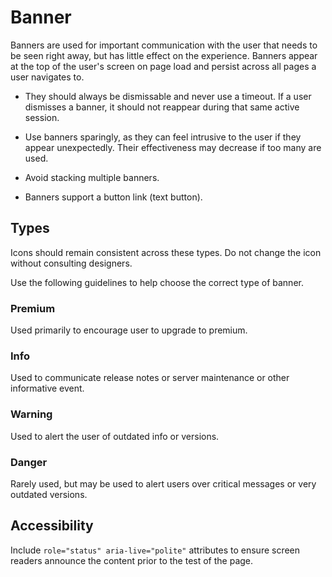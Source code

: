 
<Meta title="Common/Banner" />

# Banner

Banners are used for important communication with the user that needs to be seen right away, but has little effect on the experience. Banners appear at the top of the user's screen on page load and persist across all pages a user navigates to.

- They should always be dismissable and never use a timeout. If a user dismisses a banner, it should not reappear during that same active session.

- Use banners sparingly, as they can feel intrusive to the user if they appear unexpectedly. Their effectiveness may decrease if too many are used.

- Avoid stacking multiple banners.

- Banners support a button link (text button).

## Types

Icons should remain consistent across these types. Do not change the icon without consulting designers.

Use the following guidelines to help choose the correct type of banner.

### Premium

<Story id="component-library-banner--premium" />

Used primarily to encourage user to upgrade to premium.

### Info

<Story id="component-library-banner--info" />

Used to communicate release notes or server maintenance or other informative event.

### Warning

<Story id="component-library-banner--warning" />

Used to alert the user of outdated info or versions.

### Danger

<Story id="component-library-banner--danger" />

Rarely used, but may be used to alert users over critical messages or very outdated versions.

## Accessibility

Include `role="status" aria-live="polite"` attributes to ensure screen readers announce the content prior to the test of the page.
